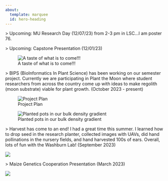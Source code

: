 ```yaml
---
about: 
  template: marquee
  id: hero-heading
---
```


\> Upcoming: MU Research Day (12/07/23) from 2-3 pm in LSC...I am poster 76.

\> Upcoming: Capstone Presentation (12/01/23)

![A taste of what is to come!!!](sneak_peak.png){fig-align="center"}

\> BIPS (BioInformatics In Plant Science) has been working on our semester project. Currently we are participating in Plant the Moon where student researchers from across the country come up with ideas to make regolith (moon substrate) viable for plant growth. (October 2023 - present)

![Project Plan](Show_Me_MUn.png){fig-align="center"}

![Planted pots in our bulk density gradient](SMM_pots.jpg){fig-align="center"}

\> Harvest has come to an end! I had a great time this summer. I learned how to drop seed in the research planter, collected images with UAVs, did hand pollinations in the nursery fields, and hand harvested 100s of ears. Overall, lots of fun with the Washburn Lab! (September 2023)

![](End_of_field_season_2023.png){fig-align="center"}

\> Maize Genetics Cooperation Presentation (March 2023)

![](MGC_Poster_Final-Madi.jpg){fig-align="center"}
